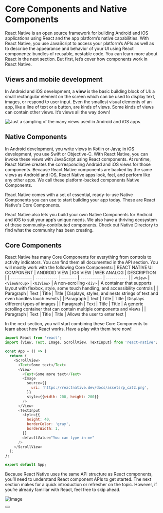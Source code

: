 # Core Components and Native Components
React Native is an open source framework for building Android and iOS applications using React and the app platform’s native capabilities. With React Native, you use JavaScript to access your platform’s APIs as well as to describe the appearance and behavior of your UI using React components: bundles of reusable, nestable code. You can learn more about React in the next section. But first, let’s cover how components work in React Native.

## Views and mobile development
In Android and iOS development, a **view** is the basic building block of UI: a small rectangular element on the screen which can be used to display text, images, or respond to user input. Even the smallest visual elements of an app, like a line of text or a button, are kinds of views. Some kinds of views can contain other views. It’s views all the way down!

![Just a sampling of the many views used in Android and iOS apps.](https://www.dropbox.com/paper/ep/redirect/image?url=https%3A%2F%2Fpaper-attachments.dropboxusercontent.com%2Fs_8DBD080458BC82C38C5265C10E1A2396B6E318C95FC96C295C6A241E0096B1AD_1681488594839_diagram_ios-android-views.jpg&hmac=bqhdKvozcFm9qI8xzPQcHGGLCdaMv0zUVOer%2FR0HEP4%3D&width=1490)

## Native Components
In Android development, you write views in Kotlin or Java; in iOS development, you use Swift or Objective-C. With React Native, you can invoke these views with JavaScript using React components. At runtime, React Native creates the corresponding Android and iOS views for those components. Because React Native components are backed by the same views as Android and iOS, React Native apps look, feel, and perform like any other apps. We call these platform-backed components Native Components.

React Native comes with a set of essential, ready-to-use Native Components you can use to start building your app today. These are React Native's Core Components.

React Native also lets you build your own Native Components for Android and iOS to suit your app’s unique needs. We also have a thriving ecosystem of these community-contributed components. Check out Native Directory to find what the community has been creating.

## Core Components
React Native has many Core Components for everything from controls to activity indicators. You can find them all documented in the API section. You will mostly work with the following Core Components:
| REACT NATIVE UI COMPONENT | ANDROID VIEW | IOS VIEW |  WEB ANALOG | DESCRIPTION |
| -----------  | -----------  | -------- | ----------- | ----------- |
| `<View>`       | `<ViewGroup>`        | `<UIView>`    | A non-scrolling `<div>`      | A container that supports layout with flexbox, style, some touch handling, and accessibility controls      | 
| Paragraph    | Text         | Title    | Title       | Displays, styles, and nests strings of text and even handles touch events       | 
| Paragraph    | Text         | Title    | Title       | Displays different types of images       | 
| Paragraph    | Text         | Title    | Title       | A generic scrolling container that can contain multiple components and views       | 
| Paragraph    | Text         | Title    | Title       | Allows the user to enter text       | 

In the next section, you will start combining these Core Components to learn about how React works. Have a play with them here now!

```js
import React from 'react';
import {View, Text, Image, ScrollView, TextInput} from 'react-native';

const App = () => {
  return (
    <ScrollView>
      <Text>Some text</Text>
      <View>
        <Text>Some more text</Text>
        <Image
          source={{
            uri: 'https://reactnative.dev/docs/assets/p_cat2.png',
          }}
          style={{width: 200, height: 200}}
        />
      </View>
      <TextInput
        style={{
          height: 40,
          borderColor: 'gray',
          borderWidth: 1,
        }}
        defaultValue="You can type in me"
      />
    </ScrollView>
  );
};

export default App;
```

Because React Native uses the same API structure as React components, you’ll need to understand React component APIs to get started. The next section makes for a quick introduction or refresher on the topic. However, if you’re already familiar with React, feel free to skip ahead.

![Image](https://www.dropbox.com/paper/ep/redirect/image?url=https%3A%2F%2Fpaper-attachments.dropboxusercontent.com%2Fs_8DBD080458BC82C38C5265C10E1A2396B6E318C95FC96C295C6A241E0096B1AD_1681489778989_diagram_react-native-components.jpg&hmac=gXoMexYUTGjGcoPqAGbET6ChIHY0cmZOiuRUkEwcPyE%3D&width=1490)


<Button />